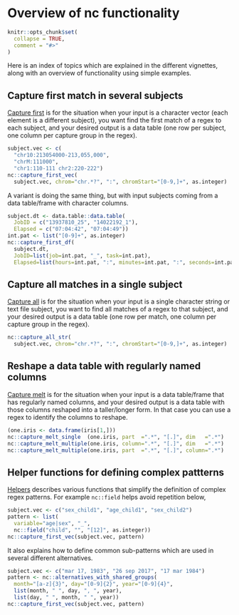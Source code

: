 <!--
%\VignetteEngine{knitr::knitr}
%\VignetteIndexEntry{vignette 0: Overview}
-->

# Overview of nc functionality

```{r setup, include = FALSE}
knitr::opts_chunk$set(
  collapse = TRUE,
  comment = "#>"
)
```

Here is an index of topics which are explained in the different
vignettes, along with an overview of functionality using simple
examples.

## Capture first match in several subjects

[Capture first](v1-capture-first.html) is for the situation when your
input is a character vector (each element is a different subject), you
want find the first match of a regex to each subject, and your desired
output is a data table (one row per subject, one column per capture
group in the regex). 

```{r}
subject.vec <- c(
  "chr10:213054000-213,055,000",
  "chrM:111000",
  "chr1:110-111 chr2:220-222")
nc::capture_first_vec(
  subject.vec, chrom="chr.*?", ":", chromStart="[0-9,]+", as.integer)
```

A variant is doing the same thing, but with input
subjects coming from a data table/frame with character columns.

```{r}
subject.dt <- data.table::data.table(
  JobID = c("13937810_25", "14022192_1"),
  Elapsed = c("07:04:42", "07:04:49"))
int.pat <- list("[0-9]+", as.integer)
nc::capture_first_df(
  subject.dt,
  JobID=list(job=int.pat, "_", task=int.pat),
  Elapsed=list(hours=int.pat, ":", minutes=int.pat, ":", seconds=int.pat))
```

## Capture all matches in a single subject
  
[Capture all](v2-capture-all.html) is for the situation when your
input is a single character string or text file subject, you want to
find all matches of a regex to that subject, and your desired output
is a data table (one row per match, one column per capture group in
the regex).

```{r}
nc::capture_all_str(
  subject.vec, chrom="chr.*?", ":", chromStart="[0-9,]+", as.integer)
```

## Reshape a data table with regularly named columns 

[Capture melt](v3-capture-melt.html) is for the situation when your
input is a data table/frame that has regularly named columns, and your
desired output is a data table with those columns reshaped into a
taller/longer form. In that case you can use a regex to identify the
columns to reshape.

```{r}
(one.iris <- data.frame(iris[1,]))
nc::capture_melt_single  (one.iris, part  =".*", "[.]", dim   =".*")
nc::capture_melt_multiple(one.iris, column=".*", "[.]", dim   =".*")
nc::capture_melt_multiple(one.iris, part  =".*", "[.]", column=".*")
```

## Helper functions for defining complex pattterns
  
[Helpers](v5-helpers.html) describes various functions that simplify
the definition of complex regex patterns. For example `nc::field`
helps avoid repetition below,

```{r}
subject.vec <- c("sex_child1", "age_child1", "sex_child2")
pattern <- list(
  variable="age|sex", "_",
  nc::field("child", "", "[12]", as.integer))
nc::capture_first_vec(subject.vec, pattern)
```

It also explains how to define common sub-patterns which are used in
several different alternatives.

```{r}
subject.vec <- c("mar 17, 1983", "26 sep 2017", "17 mar 1984")
pattern <- nc::alternatives_with_shared_groups(
  month="[a-z]{3}", day="[0-9]{2}", year="[0-9]{4}",
  list(month, " ", day, ", ", year),
  list(day, " ", month, " ", year))
nc::capture_first_vec(subject.vec, pattern)
```
